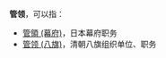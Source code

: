 '''管领'''，可以指：
*[[管領_(幕府)|管領 (幕府)]]，日本幕府职务
*[[管领_(八旗)|管领 (八旗)]]，清朝八旗组织单位、职务

{{Disambiguation|Cat=二字亞洲相關消歧義}}